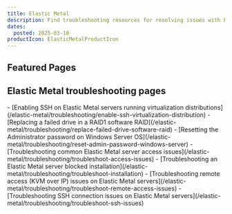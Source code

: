 ```yaml
---
title: Elastic Metal
description: Find troubleshooting resources for resolving issues with Elastic Metal.
dates:
  posted: 2025-03-10
productIcon: ElasticMetalProductIcon
---
```


<ProductHeader
  productName="Elastic Metal troubleshooting"
  productLogo="elasticMetal"
  description="Learn how to fix common issues with Scaleway Elastic Metal servers."
/>

## Featured Pages

<Grid>
    <Card
      title="Elastic Metal FAQ"
      description="General info on Elastic Metal servers."
      url="/elastic-metal/faq/"
      label="See more"
    />
    <Card
      title="Elastic Metal server datasheet"
      description="Tech specs for Elastic Metal servers."
      url="/elastic-metal/reference-content/elastic-metal-datasheet/"
      label="See more"
    />
    <Card
      title="Troubleshooting common Elastic Metal server access issues"
      description="Fix common server access errors."
      url="/elastic-metal/troubleshooting/troubleshoot-access-issues/"
      label="See more"
    />
</Grid>
<Grid>
    <Card
      title="Enabling SSH on Elastic Metal servers"
      description="Enable SSH on virtualization distros."
      url="/elastic-metal/troubleshooting/enable-ssh-virtualization-distribution/"
      label="See more"
    />
    <Card
      title="Replacing a failed drive in a RAID1 software RAID"
      description="Replace a failed drive in RAID1."
      url="/elastic-metal/troubleshooting/replace-failed-drive-software-raid/"
      label="See more"
    />
    <Card
      title="Elastic Metal shared responsibility"
      description="Roles of Scaleway and users explained."
      url="/elastic-metal/reference-content/shared-responsibility-model/"
      label="See more"
    />
</Grid>

## Elastic Metal troubleshooting pages

<LinksList>
  - [Enabling SSH on Elastic Metal servers running virtualization distributions](/elastic-metal/troubleshooting/enable-ssh-virtualization-distribution)
  - [Replacing a failed drive in a RAID1 software RAID](/elastic-metal/troubleshooting/replace-failed-drive-software-raid)
  - [Resetting the Administrator password on Windows Server OS](/elastic-metal/troubleshooting/reset-admin-password-windows-server)
  - [Troubleshooting common Elastic Metal server access issues](/elastic-metal/troubleshooting/troubleshoot-access-issues)
  - [Troubleshooting an Elastic Metal server blocked installation](/elastic-metal/troubleshooting/troubleshoot-installation)
  - [Troubleshooting remote access (KVM over IP) issues on Elastic Metal servers](/elastic-metal/troubleshooting/troubleshoot-remote-access-issues)
  - [Troubleshooting SSH connection issues on Elastic Metal servers](/elastic-metal/troubleshooting/troubleshoot-ssh-issues)
</LinksList>
